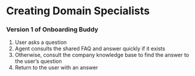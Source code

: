 # Creating Domain Specialists

### Version 1 of Onboarding Buddy
1. User asks a question
2. Agent consults the shared FAQ and answer quickly if it exists
3. Otherwise, consult the company knowledge base to find the answer to the user’s question
4. Return to the user with an answer